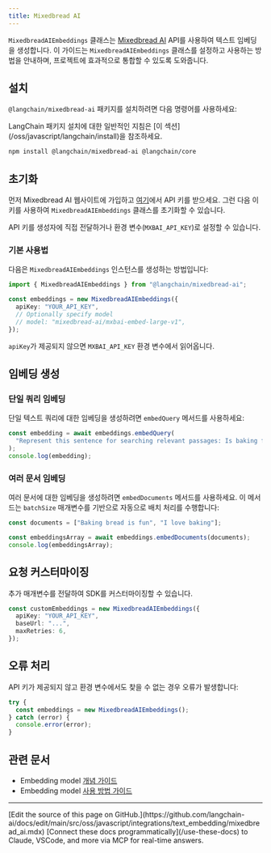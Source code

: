 ```yaml
---
title: Mixedbread AI
---
```


`MixedbreadAIEmbeddings` 클래스는 [Mixedbread AI](https://mixedbread.ai/) API를 사용하여 텍스트 임베딩을 생성합니다. 이 가이드는 `MixedbreadAIEmbeddings` 클래스를 설정하고 사용하는 방법을 안내하며, 프로젝트에 효과적으로 통합할 수 있도록 도와줍니다.

## 설치

`@langchain/mixedbread-ai` 패키지를 설치하려면 다음 명령어를 사용하세요:

<Tip>
LangChain 패키지 설치에 대한 일반적인 지침은 [이 섹션](/oss/javascript/langchain/install)을 참조하세요.
</Tip>

```bash npm
npm install @langchain/mixedbread-ai @langchain/core
```
## 초기화

먼저 Mixedbread AI 웹사이트에 가입하고 [여기](https://mixedbread.ai/)에서 API 키를 받으세요. 그런 다음 이 키를 사용하여 `MixedbreadAIEmbeddings` 클래스를 초기화할 수 있습니다.

API 키를 생성자에 직접 전달하거나 환경 변수(`MXBAI_API_KEY`)로 설정할 수 있습니다.

### 기본 사용법

다음은 `MixedbreadAIEmbeddings` 인스턴스를 생성하는 방법입니다:

```typescript
import { MixedbreadAIEmbeddings } from "@langchain/mixedbread-ai";

const embeddings = new MixedbreadAIEmbeddings({
  apiKey: "YOUR_API_KEY",
  // Optionally specify model
  // model: "mixedbread-ai/mxbai-embed-large-v1",
});
```
`apiKey`가 제공되지 않으면 `MXBAI_API_KEY` 환경 변수에서 읽어옵니다.

## 임베딩 생성

### 단일 쿼리 임베딩

단일 텍스트 쿼리에 대한 임베딩을 생성하려면 `embedQuery` 메서드를 사용하세요:

```typescript
const embedding = await embeddings.embedQuery(
  "Represent this sentence for searching relevant passages: Is baking fun?"
);
console.log(embedding);
```
### 여러 문서 임베딩

여러 문서에 대한 임베딩을 생성하려면 `embedDocuments` 메서드를 사용하세요. 이 메서드는 `batchSize` 매개변수를 기반으로 자동으로 배치 처리를 수행합니다:

```typescript
const documents = ["Baking bread is fun", "I love baking"];

const embeddingsArray = await embeddings.embedDocuments(documents);
console.log(embeddingsArray);
```
## 요청 커스터마이징

추가 매개변수를 전달하여 SDK를 커스터마이징할 수 있습니다.

```typescript
const customEmbeddings = new MixedbreadAIEmbeddings({
  apiKey: "YOUR_API_KEY",
  baseUrl: "...",
  maxRetries: 6,
});
```
## 오류 처리

API 키가 제공되지 않고 환경 변수에서도 찾을 수 없는 경우 오류가 발생합니다:

```typescript
try {
  const embeddings = new MixedbreadAIEmbeddings();
} catch (error) {
  console.error(error);
}
```

## 관련 문서

- Embedding model [개념 가이드](/oss/javascript/integrations/text_embedding)
- Embedding model [사용 방법 가이드](/oss/javascript/integrations/text_embedding)

---

<Callout icon="pen-to-square" iconType="regular">
    [Edit the source of this page on GitHub.](https://github.com/langchain-ai/docs/edit/main/src/oss/javascript/integrations/text_embedding/mixedbread_ai.mdx)
</Callout>
<Tip icon="terminal" iconType="regular">
    [Connect these docs programmatically](/use-these-docs) to Claude, VSCode, and more via MCP for    real-time answers.
</Tip>
